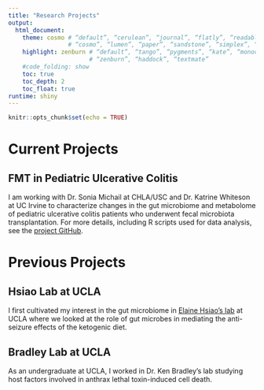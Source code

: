 ```yaml
---
title: "Research Projects"
output:
  html_document:
    theme: cosmo # “default”, “cerulean”, “journal”, “flatly”, “readable”, “spacelab”, “united”,
                 # “cosmo”, “lumen”, “paper”, “sandstone”, “simplex”, “yeti”
    highlight: zenburn # “default”, “tango”, “pygments”, “kate”, “monochrome”, “espresso”,
                       # “zenburn”, “haddock”, “textmate”
    #code_folding: show
    toc: true
    toc_depth: 2
    toc_float: true
runtime: shiny
---
```


```r
knitr::opts_chunk$set(echo = TRUE)
```
# Current Projects
## FMT in Pediatric Ulcerative Colitis

I am working with Dr. Sonia Michail at CHLA/USC and Dr. Katrine Whiteson at UC Irvine to characterize changes in the gut microbiome and metabolome of pediatric ulcerative colitis patients who underwent fecal microbiota transplantation. For more details, including R scripts used for data analysis, see the [project GitHub](https://github.com/djnusbaum/UC-FMT-Omics){target="_blank"}.

# Previous Projects
## Hsiao Lab at UCLA

I first cultivated my interest in the gut microbiome in [Elaine Hsiao's lab](https://hsiao.science){target="_blank"} at UCLA where we looked at the role of gut microbes in mediating the anti-seizure effects of the ketogenic diet.

## Bradley Lab at UCLA

As an undergraduate at UCLA, I worked in Dr. Ken Bradley's lab studying host factors involved in anthrax lethal toxin-induced cell death.